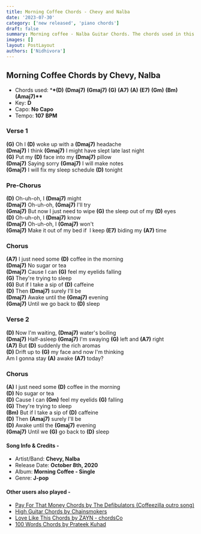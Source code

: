 ```yaml
---
title: Morning Coffee Chords - Chevy and Nalba
date: '2023-07-30'
category: ['new released', 'piano chords']
draft: false
summary: Morning coffee - Nalba Guitar Chords. The chords used in this song are (D) (Dmaj7) (Gmaj7) (G) (A7) (A) (E7) (Gm) (Bm) (Amaj7). The key of this song is D major.
images: []
layout: PostLayout
authors: ['Nidhivora']
---
```


## Morning Coffee Chords by Chevy, Nalba

- Chords used: \***\*(D)** **(Dmaj7)** **(Gmaj7)** **(G)** **(A7)** **(A)** **(E7)** **(Gm)** **(Bm)** **(Amaj7)\*\***
- Key: **D**
- Capo: **No Capo**
- Tempo: **107** **BPM**

### Verse 1

**(G)** Oh I **(D)** woke up with a **(Dmaj7)** headache\
**(Dmaj7)** I think **(Gmaj7)** I might have slept late last night\
**(G)** Put my **(D)** face into my **(Dmaj7)** pillow\
**(Dmaj7)** Saying sorry **(Gmaj7)** I will make notes\
**(Gmaj7)** I will fix my sleep schedule **(D)** tonight

### Pre-Chorus

**(D)** Oh-uh-oh, I **(Dmaj7)** might\
**(Dmaj7)** Oh-uh-oh, **(Gmaj7)** I'll try\
**(Gmaj7)** But now I just need to wipe **(G)** the sleep out of my **(D)** eyes\
**(D)** Oh-uh-oh, I **(Dmaj7)** know\
**(Dmaj7)** Oh-uh-oh, I **(Gmaj7)** won't\
**(Gmaj7)** Make it out of my bed if  I keep **(E7)** biding my **(A7)** time

### Chorus

**(A7)** I just need some **(D)** coffee in the morning\
**(Dmaj7)** No sugar or tea\
**(Dmaj7)** Cause I can **(G)** feel my eyelids falling\
**(G)** They're trying to sleep\
**(G)** But if I take a sip of **(D)** caffeine\
**(D)** Then **(Dmaj7)** surely I'll be\
**(Dmaj7)** Awake until the **(Gmaj7)** evening\
**(Gmaj7)** Until we go back to **(D)** sleep

### Verse 2

**(D)** Now I'm waiting, **(Dmaj7)** water's boiling\
**(Dmaj7)** Half-asleep **(Gmaj7)** I'm swaying **(G)** left and **(A7)** right\
**(A7)** But **(D)** suddenly the rich aromas\
**(D)** Drift up to **(G)** my face and now I'm thinking\
Am I gonna stay **(A)** awake **(A7)** today?

### Chorus

**(A)** I just need some **(D)** coffee in the morning\
**(D)** No sugar or tea\
**(D)** Cause I can **(Gm)** feel my eyelids **(G)** falling\
**(G)** They're trying to sleep\
**(Bm)** But if I take a sip of **(D)** caffeine\
**(D)** Then **(Amaj7)** surely I'll be\
**(D)** Awake until the **(Gmaj7)** evening\
**(Gmaj7)** Until we **(G)** go back to **(D)** sleep

#### Song Info & Credits -

- Artist/Band: **Chevy, Nalba**
- Release Date: **October 8th, 2020**
- Album: **Morning Coffee - Single**
- Genre: **J-pop**

#### Other users also played -

- [Pay For That Money Chords by The Defibulators (Coffeezilla outro song)](https://www.chordsco.com/chords/pay-for-that-money-chords-by-the-defibulators-coffeezilla-outro-song)
- [High Guitar Chords by Chainsmokers](https://www.chordsco.com/chords/high-guitar-chords-by-chainsmokers)
- [Love Like This Chords by ZAYN - chordsCo](https://www.chordsco.com/chords/love-like-this-chords-by-zayn-chordsco)
- [100 Words Chords by Prateek Kuhad](https://www.chordsco.com/chords/100-words-chords-by-prateek-kuhad)
